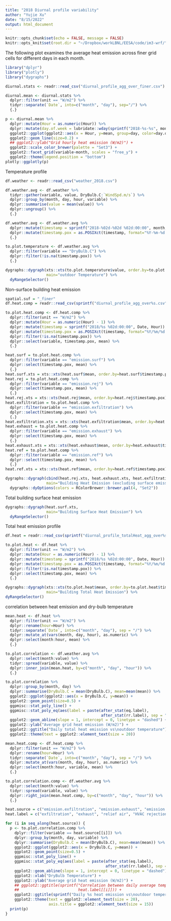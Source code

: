 ```yaml
---
title: "2018 Diurnal profile variability"
author: "Yujie Xu"
date: "8/15/2022"
output: html_document
---
```


```r
knitr::opts_chunk$set(echo = FALSE, message = FALSE)
knitr::opts_knit$set(root.dir = "~/Dropbox/workLBNL/EESA/code/im3-wrf/")
```

The following plot examines the average heat emission across finer grid cells for different days in each month.

```r
library("dplyr")
library("plotly")
library("dygraphs")

diurnal.stats <- readr::read_csv("diurnal_profile_agg_over_finer.csv")

diurnal.mean <- diurnal.stats %>%
  dplyr::filter(unit == "W/m2") %>%
  tidyr::separate(`Date`, into=c("month", "day"), sep="/") %>%
  {.}

p <- diurnal.mean %>%
  dplyr::mutate(Hour = as.numeric(Hour)) %>%
  dplyr::mutate(day.of.week = lubridate::wday(sprintf("2018-%s-%s", month, day), label = TRUE)) %>%
  ggplot2::ggplot(ggplot2::aes(x = Hour, y=mean, group=day, color=day.of.week)) +
  ggplot2::geom_line(size=0.2) +
  ## ggplot2::ylab("Grid hourly heat emission (W/m2)") +
  ggplot2::scale_color_brewer(palette = "Set3") +
  ggplot2::facet_grid(variable~month, scales = "free_y") +
  ggplot2::theme(legend.position = "bottom")
plotly::ggplotly(p)
```

Temperature profile

```r
df.weather <- readr::read_csv("weather_2018.csv")

df.weather.avg <- df.weather %>%
  tidyr::gather(variable, value, DryBulb.C:`WindSpd.m/s`) %>%
  dplyr::group_by(month, day, hour, variable) %>%
  dplyr::summarise(value = mean(value)) %>%
  dplyr::ungroup() %>%
  {.}

df.weather.avg <- df.weather.avg %>%
  dplyr::mutate(timestamp = sprintf("2018-%02d-%02d %02d:00:00", month, day, hour)) %>%
  dplyr::mutate(timestamp.pox = as.POSIXct(timestamp, format="%Y-%m-%d %H:%M:%S")) %>%
  {.}

to.plot.temperature <- df.weather.avg %>%
  dplyr::filter(variable == "DryBulb.C") %>%
  dplyr::filter(!is.na(timestamp.pox)) %>%
  {.}

dygraphs::dygraph(xts::xts(to.plot.temperature$value, order.by=to.plot.temperature$timestamp.pox),
                  main="outdoor Temperature") %>%
  dyRangeSelector()
```
Non-surface building heat emission

```r
spatial.suf = "_finer"
df.heat.comp = readr::read_csv(sprintf("diurnal_profile_agg_over%s.csv", spatial.suf))

to.plot.heat.comp <- df.heat.comp %>%
  dplyr::filter(unit == "W/m2") %>%
  dplyr::mutate(Hour = as.numeric(Hour) - 1) %>%
  dplyr::mutate(timestamp = sprintf("2018/%s %02d:00:00", Date, Hour)) %>%
  dplyr::mutate(timestamp.pox = as.POSIXct(timestamp, format="%Y/%m/%d %H:%M:%S")) %>%
  dplyr::filter(!is.na(timestamp.pox)) %>%
  dplyr::select(variable, timestamp.pox, mean) %>%
  {.}

heat.surf = to.plot.heat.comp %>%
  dplyr::filter(variable == "emission.surf") %>%
  dplyr::select(timestamp.pox, mean) %>%
  {.}
heat.surf.xts = xts::xts(heat.surf$mean, order.by=heat.surf$timestamp.pox)
heat.rej = to.plot.heat.comp %>%
  dplyr::filter(variable == "emission.rej") %>%
  dplyr::select(timestamp.pox, mean) %>%
  {.}
heat.rej.xts = xts::xts(heat.rej$mean, order.by=heat.rej$timestamp.pox)
heat.exfiltration = to.plot.heat.comp %>%
  dplyr::filter(variable == "emission.exfiltration") %>%
  dplyr::select(timestamp.pox, mean) %>%
  {.}
heat.exfiltration.xts = xts::xts(heat.exfiltration$mean, order.by=heat.exfiltration$timestamp.pox)
heat.exhaust = to.plot.heat.comp %>%
  dplyr::filter(variable == "emission.exhaust") %>%
  dplyr::select(timestamp.pox, mean) %>%
  {.}
heat.exhaust.xts = xts::xts(heat.exhaust$mean, order.by=heat.exhaust$timestamp.pox)
heat.ref = to.plot.heat.comp %>%
  dplyr::filter(variable == "emission.ref") %>%
  dplyr::select(timestamp.pox, mean) %>%
  {.}
heat.ref.xts = xts::xts(heat.ref$mean, order.by=heat.ref$timestamp.pox)
```

```r
dygraphs::dygraph(cbind(heat.rej.xts, heat.exhaust.xts, heat.exfiltration.xts, heat.ref.xts),
                  main="Building Heat Emission (excluding surface emission)") %>%
  dygraphs::dyOptions(colors = RColorBrewer::brewer.pal(4, "Set2"))
```

Total building surface heat emission

```r
dygraphs::dygraph(heat.surf.xts,
                  main="Building Surface Heat Emission") %>%
  dyRangeSelector()
```

Total heat emission profile

```r
df.heat = readr::read_csv(sprintf("diurnal_profile_totalHeat_agg_over%s.csv", spatial.suf))

to.plot.heat <- df.heat %>%
  dplyr::filter(unit == "W/m2") %>%
  dplyr::mutate(Hour = as.numeric(Hour) - 1) %>%
  dplyr::mutate(timestamp = sprintf("2018/%s %02d:00:00", Date, Hour)) %>%
  dplyr::mutate(timestamp.pox = as.POSIXct(timestamp, format="%Y/%m/%d %H:%M:%S")) %>%
  dplyr::filter(!is.na(timestamp.pox)) %>%
  dplyr::select(timestamp.pox, mean) %>%
  {.}

dygraphs::dygraph(xts::xts(to.plot.heat$mean, order.by=to.plot.heat$timestamp.pox),
                  main="Building Total Heat Emission") %>%
dyRangeSelector()
```

correlation between heat emission and dry-bulb temperature

```r
mean.heat <- df.heat %>%
  dplyr::filter(unit == "W/m2") %>%
  dplyr::rename(hour=Hour) %>%
  tidyr::separate(`Date`, into=c("month", "day"), sep = "/") %>%
  dplyr::mutate_at(vars(month, day, hour), as.numeric) %>%
  dplyr::select(month:hour, mean) %>%
  {.}

to.plot.correlation <- df.weather.avg %>%
  dplyr::select(month:value) %>%
  tidyr::spread(variable, value) %>%
  dplyr::inner_join(mean.heat, by=c("month", "day", "hour")) %>%
  {.}

to.plot.correlation %>%
  dplyr::group_by(month, day) %>%
  dplyr::summarise(DryBulb.C = mean(DryBulb.C), mean=mean(mean)) %>%
  ggplot2::ggplot(ggplot2::aes(x = DryBulb.C, y=mean)) +
  ggplot2::geom_point(size=0.5) +
  ggpmisc::stat_poly_line() +
  ggpmisc::stat_poly_eq(aes(label = paste(after_stat(eq.label),
                                          after_stat(rr.label), sep = "*\", \"*"))) +
  ggplot2::geom_abline(slope = 1, intercept = 0, linetype = "dashed") +
  ggplot2::ylab("Average grid heat emission (W/m2)") +
  ggplot2::ggtitle("Daily total heat emission vs\noutdoor temperature") +
  ggplot2::theme(text = ggplot2::element_text(size = 20))
```

```r
mean.heat.comp <- df.heat.comp %>%
  dplyr::filter(unit == "W/m2") %>%
  dplyr::rename(hour=Hour) %>%
  tidyr::separate(`Date`, into=c("month", "day"), sep = "/") %>%
  dplyr::mutate_at(vars(month, day, hour), as.numeric) %>%
  dplyr::select(month:hour, variable, mean) %>%
  {.}

to.plot.correlation.comp <- df.weather.avg %>%
  dplyr::select(month:value) %>%
  tidyr::spread(variable, value) %>%
  dplyr::right_join(mean.heat.comp, by=c("month", "day", "hour")) %>%
  {.}

heat.source = c("emission.exfiltration", "emission.exhaust", "emission.ref", "emission.rej", "emission.surf")
heat.label = c("exfiltration", "exhaust", "relief air", "HVAC rejection", "building surface")

for (i in seq_along(heat.source)) {
  p <- to.plot.correlation.comp %>%
    dplyr::filter(variable == heat.source[[i]]) %>%
    dplyr::group_by(month, day, variable) %>%
    dplyr::summarise(DryBulb.C = mean(DryBulb.C), mean=mean(mean)) %>%
    ggplot2::ggplot(ggplot2::aes(x = DryBulb.C, y=mean)) +
    ggplot2::geom_point(size=0.5) +
    ggpmisc::stat_poly_line() +
    ggpmisc::stat_poly_eq(aes(label = paste(after_stat(eq.label),
                                            after_stat(rr.label), sep = "*\", \"*"))) +
    ggplot2::geom_abline(slope = 1, intercept = 0, linetype = "dashed") +
    ggplot2::xlab("DryBulb Temperature") +
    ggplot2::ylab("Average grid heat emission (W/m2)") +
    ## ggplot2::ggtitle(sprintf("Correlation between daily average temperature\nand daily average %s heat emission",
    ##                          heat.label[[i]])) +
    ggplot2::ggtitle(sprintf("Daily %s heat emission vs\noutdoor temperature", heat.label[[i]])) +
    ggplot2::theme(text = ggplot2::element_text(size = 20),
                   axis.title = ggplot2::element_text(size = 15))
  print(p)
}
```
